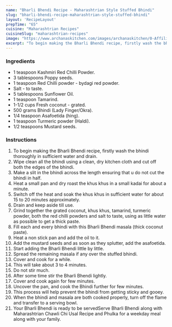 ---
name: "Bharli Bhendi Recipe - Maharashtrian Style Stuffed Bhindi"
slug: "bharli-bhendi-recipe-maharashtrian-style-stuffed-bhindi"
layout: 'RecipeLayout'
prepTime: "65"
cuisine: "Maharashtrian Recipes"
cuisineSlug: "maharashtrian-recipes"
image: "https://www.archanaskitchen.com/images/archanaskitchen/0-Affiliate-Articles/Bharli_Bhendi__original.jpg"
excerpt: "To begin making the Bharli Bhendi recipe, firstly wash the bhindi thoroughly in sufficient water and drain"
---

### Ingredients

- 1 teaspoon Kashmiri Red Chilli Powder.
- 3 tablespoons Poppy seeds.
- 1 teaspoon Red Chilli powder - bydagi red powder.
- Salt - to taste.
- 5 tablespoons Sunflower Oil.
- 1 teaspoon Tamarind.
- 1-1/2 cups Fresh coconut - grated.
- 500 grams Bhindi (Lady Finger/Okra).
- 1/4 teaspoon Asafoetida (hing).
- 1 teaspoon Turmeric powder (Haldi).
- 1/2 teaspoons Mustard seeds.

### Instructions

1. To begin making the Bharli Bhendi recipe, firstly wash the bhindi thoroughly in sufficient water and drain.
1. Wipe clean all the bhindi using a clean, dry kitchen cloth and cut off both the edges of the bhindi.
1. Make a slit in the bhindi across the length ensuring that u do not cut the bhindi in half.
1. Heat a small pan and dry roast the khus khus in a small kadai for about a minute.
1. Switch off the heat and soak the khus khus in sufficient water for about 15 to 20 minutes approximately.
1. Drain and keep aside till use.
1. Grind together the grated coconut, khus khus, tamarind, turmeric powder, both the red chilli powders and salt to taste, using as little water as possible to get a thick paste.
1. Fill each and every bhindi with this Bharli Bhendi masala (thick coconut paste).
1. Heat a non stick pan and add the oil to it.
1. Add the mustard seeds and as soon as they splutter, add the asafoetida.
1. Start adding the Bharli Bhendi little by little.
1. Spread the remaining masala if any over the stuffed bhindi.
1. Cover and cook for a while.
1. This will take about 3 to 4 minutes.
1. Do not stir much.
1. After some time stir the Bharli Bhendi lightly.
1. Cover and cook again for few minutes.
1. Uncover the pan, and cook the Bhindi further for few minutes.
1. This process will help prevent the bhindi from getting sticky and gooey.
1. When the bhindi and masala are both cooked properly, turn off the flame and transfer to a serving bowl.
1. Your Bharli Bhendi is ready to be servedServe Bharli Bhendi along with Maharashtrian Chawli Chi Usal Recipe and Phulka for a weekday meal along with your family.
